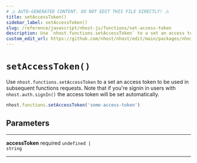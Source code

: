 ```yaml
---
# ⚠️ AUTO-GENERATED CONTENT. DO NOT EDIT THIS FILE DIRECTLY! ⚠️
title: setAccessToken()
sidebar_label: setAccessToken()
slug: /reference/javascript/nhost-js/functions/set-access-token
description: Use `nhost.functions.setAccessToken` to a set an access token to be used in subsequent functions requests. Note that if you're signin in users with `nhost.auth.signIn()` the access token will be set automatically.
custom_edit_url: https://github.com/nhost/nhost/edit/main/packages/nhost-js/src/clients/functions.ts#L106
---
```


# `setAccessToken()`

Use `nhost.functions.setAccessToken` to a set an access token to be used in subsequent functions requests. Note that if you're signin in users with `nhost.auth.signIn()` the access token will be set automatically.

```ts
nhost.functions.setAccessToken('some-access-token')
```

## Parameters

---

**<span className="parameter-name">accessToken</span>** <span className="optional-status">required</span> <code>undefined &#124; string</code>

---
